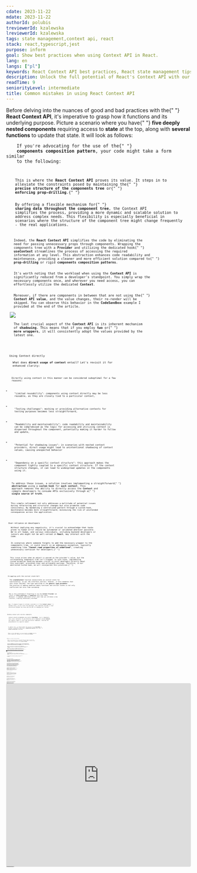 ```yaml
---
cdate: 2023-11-22
mdate: 2023-11-22
authorId: polubis
treviewerId: kzalewska
lreviewerId: kzalewska
tags: state management,context api, react
stack: react,typescript,jest
purpose: inform
goal: Show best practices when using Context API in React.
lang: en
langs: ["pl"]
keywords: React Context API best practices, React state management tips, Context API common mistakes, React development optimization, Efficient React state handling
description: Unlock the full potential of React's Context API with our insightful guide. Discover and rectify common mistakes that may be hindering your application's performance and maintainability. Elevate your React development skills as we delve into best practices, ensuring you harness the true power of Context API for efficient state management. Optimize your code and enhance your React applications.
readTime: 9
seniorityLevel: intermediate
title: Common mistakes in using React Context API
---
```


<Prelude label="Quick guide to React Context API">
  <M>
    Before delving into the nuances of good and bad practices with the{" "}
    <B>React Context API</B>, it's imperative to grasp how it functions and its
    underlying purpose. Picture a scenario where you have{" "}
    <B>five deeply nested components</B> requiring access to <B>state</B> at the
    top, along with <B>several functions</B> to update that state. It will look
    as follows:
  </M>
  <Code
    mode="dynamic"
    lang="tsx"
    description="Insane coupling of components"
    src="https://raw.githubusercontent.com/polubis/Snippets-for-articles-and-lessons/main/Common%20mistakes%20in%20using%20React%20Context%20API/1.tsx"
    linesCount={22}
  />
  <M>
    If you're advocating for the use of the{" "}
    <B>components composition pattern</B>, your code might take a form similar
    to the following:
  </M>
  <Code
    mode="dynamic"
    lang="tsx"
    changed={[
      [7, 7],
      [11, 11],
      [15, 15],
      [22, 29],
    ]}
    description="A little bit better"
    src="https://raw.githubusercontent.com/polubis/Snippets-for-articles-and-lessons/main/Common%20mistakes%20in%20using%20React%20Context%20API/2.tsx"
    linesCount={31}
  />
  <M>
    This is where the <B>React Context API</B> proves its value. It steps in to
    alleviate the constraints posed by maintaining the{" "}
    <B>precise structure of the components tree</B> or{" "}
    <B>enforcing prop-drilling</B>.{" "}
  </M>
  <M>
    By offering a flexible mechanism for{" "}
    <B>sharing data throughout the component tree</B>, the Context API
    simplifies the process, providing a more dynamic and scalable solution to
    address complex needs. This flexibility is especially beneficial in
    scenarios where the structure of the component tree might change frequently
    - the real applications.
  </M>
  <Code
    mode="dynamic"
    lang="tsx"
    added={[
      [1, 1],
      [25, 33],
    ]}
    changed={[
      [3, 5],
      [9, 10],
      [13, 14],
      [17, 18],
      [21, 22],
    ]}
    description="With Context API"
    src="https://raw.githubusercontent.com/polubis/Snippets-for-articles-and-lessons/main/Common%20mistakes%20in%20using%20React%20Context%20API/3.tsx"
    linesCount={33}
  />
  <M>
    Indeed, the <B>React Context API</B> simplifies the code by eliminating the
    need for passing unnecessary props through components. Wrapping the
    components tree with a <B>Provider</B> and utilizing the dedicated hook{" "}
    <B>useContext</B> streamlines the process of accessing the required
    information at any level. This abstraction enhances code readability and
    maintenance, providing a cleaner and more efficient solution compared to{" "}
    <B>prop-drilling</B> or rigid <B>components composition patterns</B>.
  </M>
  <M>
    It's worth noting that the workload when using the <B>Context API</B> is
    significantly reduced from a developer's standpoint. You simply wrap the
    necessary components once, and wherever you need access, you can
    effortlessly utilize the dedicated <B>Context</B>.
  </M>
  <M>
    Moreover, if there are components in between that are not using the{" "}
    <B>Context API value</B>, and the value changes, their re-render will be
    skipped. You can observe this behavior in the <B>CodeSandbox</B> example I
    provided at the end of the article.
  </M>
  <Image
    src="https://raw.githubusercontent.com/polubis/Snippets-for-articles-and-lessons/main/Common%20mistakes%20in%20using%20React%20Context%20API/1.jpg"
    description="Re-render will be skipped!"
  />
  <M>
    The last crucial aspect of the <B>Context API</B> is its inherent mechanism
    of <B>shadowing</B>. This means that if you employ <B>two</B> or{" "}
    <B>more wrappers</B>, it will consistently adopt the values provided by the
    latest one.
  </M>
  <Code
    mode="dynamic"
    lang="tsx"
    description="Context API shadowing mechanism"
    src="https://raw.githubusercontent.com/polubis/Snippets-for-articles-and-lessons/main/Common%20mistakes%20in%20using%20React%20Context%20API/4.tsx"
    linesCount={17}
  />
</Prelude>

<Section>
  <XL>Using Context directly</XL>
  <M>
    What does <B>direct usage of context</B> entail? Let's revisit it for
    enhanced clarity:
  </M>
  <Code
    mode="dynamic"
    lang="tsx"
    description="The wrong usage of Context API"
    src="https://raw.githubusercontent.com/polubis/Snippets-for-articles-and-lessons/main/Common%20mistakes%20in%20using%20React%20Context%20API/5.tsx"
    linesCount={25}
  />
  <M>
    Directly using context in this manner can be considered suboptimal for a few
    reasons:
  </M>
  <L ordered>
    <Li>
      "Limited reusability": components using context directly may be less
      reusable, as they are closely tied to a particular context,
    </Li>
    <Li>
      "Testing challenges": mocking or providing alternative contexts for
      testing purposes becomes less straightforward,
    </Li>
    <Li>
      "Readability and maintainability": code readability and maintainability
      can be compromised as the logic for accessing and utilizing context is
      dispersed throughout the component, potentially making it harder to follow
      and update,
    </Li>
    <Li>
      "Potential for shadowing issues": in scenarios with nested context
      providers, direct usage might lead to unintentional shadowing of context
      values, causing unexpected behavior
    </Li>
    <Li>
      "Dependency on a specific context structure": this approach makes the
      component tightly coupled to a specific context structure. If the context
      structure changes, it can lead to widespread updates in the components
      using it.
    </Li>
  </L>
  <M>
    To address these issues, a solution involves implementing a straightforward{" "}
    <B>abstraction</B> using a <B>custom hook</B> for <B>each context</B>. This
    approach removes the ability to directly access the <B>Context</B> and
    compels developers to consume APIs exclusively through a{" "}
    <B>single source of truth</B>.
  </M>
  <Code
    mode="dynamic"
    lang="tsx"
    changed={[
      [5, 5],
      [29, 29],
      [25, 25],
    ]}
    added={[[17, 22]]}
    description="Context used via custom hook"
    src="https://raw.githubusercontent.com/polubis/Snippets-for-articles-and-lessons/main/Common%20mistakes%20in%20using%20React%20Context%20API/6.tsx"
    linesCount={32}
  />
  <M>
    This simple refinement not only addresses a multitude of potential issues
    during refactoring and structural changes but also promotes code
    consistency. By mandating a centralized pattern through a custom hook,
    maintenance becomes more straightforward, minimizing the risk of unintended
    consequences across the application.
  </M>
</Section>

<Section>
  <XL>Over-reliance on developers</XL>
  <M>
    Without implying any negativity, it's crucial to acknowledge that tasks
    prone to human error should be automated or validated wherever possible.
    We're all human, and various individuals, including backend developers or
    juniors who might not be well-versed in <B>React</B>, may interact with the
    code.
  </M>
  <M>
    In scenarios where someone forgets to add the necessary wrapper to the
    components tree, it could result in an ambiguous exception, typically
    something like <B>"Cannot read properties of undefined"</B>, creating
    unnecessary confusion for developers.{" "}
  </M>
  <Code
    mode="dynamic"
    lang="tsx"
    description="Unclear error will occur if no provider"
    src="https://raw.githubusercontent.com/polubis/Snippets-for-articles-and-lessons/main/Common%20mistakes%20in%20using%20React%20Context%20API/10.tsx"
    linesCount={5}
  />
  <M>
    This issue arises when an object is passed as the provider's value, but the
    corresponding components tree isn't wrapped. In such cases, implementing
    custom exception handling becomes crucial to alert developers directly about
    this oversight, providing clear and actionable warnings. Therefore, in our
    abstracted custom hook, we will incorporate this provision:{" "}
  </M>
  <Code
    mode="dynamic"
    lang="tsx"
    added={[[4, 7]]}
    description="Adding custom exception handler"
    src="https://raw.githubusercontent.com/polubis/Snippets-for-articles-and-lessons/main/Common%20mistakes%20in%20using%20React%20Context%20API/7.tsx"
    linesCount={10}
  />
</Section>

<Section>
  <XL>Struggling with the initial state hell</XL>
  <M>
    The <B>createContext</B> function necessitates an initial state for
    functionality, as per the interface contract. However, it also mandates that
    this state "matches" the type specified in the <B>generic type parameter</B>.
    The practice of adding numerous empty functions and initial states is not only
    inefficient but also time-consuming.
  </M>
  <Code
    mode="dynamic"
    lang="tsx"
    description="The initial state hell"
    src="https://raw.githubusercontent.com/polubis/Snippets-for-articles-and-lessons/main/Common%20mistakes%20in%20using%20React%20Context%20API/8.tsx"
    linesCount={14}
  />
  <M>
    Why is this problematic? Forgetting to use the <B>Context Provider</B> can
    result in <B>false positives</B> or <B>negatives</B> with this state.
    Moreover, it demands additional effort each time you introduce a new
    function, creating unnecessary overhead.
  </M>
  <Code
    mode="dynamic"
    lang="tsx"
    added={[
      [1, 4],
      [6, 9],
      [11, 11],
      [17, 27],
    ]}
    changed={[
      [41, 41],
      [14, 14],
      [30, 30],
    ]}
    description="Initial state setup improved"
    src="https://raw.githubusercontent.com/polubis/Snippets-for-articles-and-lessons/main/Common%20mistakes%20in%20using%20React%20Context%20API/9.tsx"
    linesCount={46}
  />
  <M>
    Now, if someone forgets to include a provider or if the <B>Context value</B>{" "}
    becomes falsy, we will alert the developer. This approach provides a clear
    distinction between the state and the API for managing our context
  </M>
</Section>

<Section>
  <XL>Binding context with concrete components</XL>
  <M>
    Context should accommodate any kind of <B>ReactNode</B> - be it components,
    divs, null, and more. If you directly use a component inside <B>Context</B>,
    you tightly couple it with that particular component, limiting the
    presentation to a specific manner.
  </M>
  <Code
    mode="dynamic"
    lang="tsx"
    description="Context coupled to one component"
    src="https://raw.githubusercontent.com/polubis/Snippets-for-articles-and-lessons/main/Common%20mistakes%20in%20using%20React%20Context%20API/11.tsx"
    linesCount={4}
  />
  <M>
    To address this, we should enable the passing of any <B>ReactNode</B> as
    children, essentially embracing a <B>composition pattern</B> with the{" "}
    <B>content projection</B> technique.
  </M>
  <Code
    mode="dynamic"
    lang="tsx"
    added={[[1, 1]]}
    changed={[
      [3, 5],
      [7, 10],
    ]}
    description="Flexibility added!"
    src="https://raw.githubusercontent.com/polubis/Snippets-for-articles-and-lessons/main/Common%20mistakes%20in%20using%20React%20Context%20API/12.tsx"
    linesCount={10}
  />
  <M>
    Thanks to this enhancement, we can now apply our <B>Context</B> logic by
    simply wrapping any component with its dedicated <B>Provider</B>.
  </M>
  <Code
    mode="dynamic"
    lang="tsx"
    description="The usage of new API"
    src="https://raw.githubusercontent.com/polubis/Snippets-for-articles-and-lessons/main/Common%20mistakes%20in%20using%20React%20Context%20API/13.tsx"
    linesCount={7}
  />
</Section>

<Section>
  <XL>Absence of initial state override</XL>
  <M>
    What if you find yourself in a situation where you need to override the
    default state because another component is loading data? It can be tricky
    without a built-in mechanism in the <B>Context Provider</B>.
  </M>
  <Code
    mode="dynamic"
    lang="tsx"
    description="Ugly useEffect and additional logic"
    src="https://raw.githubusercontent.com/polubis/Snippets-for-articles-and-lessons/main/Common%20mistakes%20in%20using%20React%20Context%20API/14.tsx"
    linesCount={22}
  />
  <M>
    Relying on <B>useEffect</B> can introduce challenges, especially when used
    solely for setting the initial state. That's why our <B>Provider</B> should
    offer a dedicated mechanism for this purpose, ideally achieved through
    properties rather than resorting to <B>useEffect</B>.
  </M>
  <Code
    mode="dynamic"
    lang="tsx"
    description="Without useEffect"
    changed={[
      [19, 22],
      [15, 15],
    ]}
    added={[
      [1, 4],
      [5, 9],
      [12, 12],
      [26, 35],
    ]}
    src="https://raw.githubusercontent.com/polubis/Snippets-for-articles-and-lessons/main/Common%20mistakes%20in%20using%20React%20Context%20API/15.tsx"
    linesCount={36}
  />
  <M>
    Moreover, the inclusion of an essential property, <B>initialState</B>,
    becomes particularly crucial when aiming to synchronize the server state and
    client state, especially in scenarios involving frameworks like <B>Next</B>{" "}
    or <B>Gatsby</B>.
  </M>
  <Hint hasBg>
    To explore the integration of <B>Zustand</B> with frameworks like{" "}
    <B>Next</B> or any other server-side rendering (<B>SSR</B>) and static site
    generation (<B>SSG</B>) frameworks, feel free to delve into the article:{" "}
    <A
      outside
      href="/articles/integrations/how-to-integrate-state-management-in-zustand-with-nextjs/"
    >
      🌟 How to integrate state management in Zustand with NextJS
    </A>
    .
  </Hint>
</Section>

<Section>
  <XL>Lack of memoization</XL>
  <M>
    You never know at which level a developer will add the{" "}
    <B>Context Provider</B>, so if you are creating a value from state and
    adding some functions to change this state, you'll end up doing it on every
    render.
  </M>
  <Code
    mode="dynamic"
    lang="tsx"
    description="Value without useMemo"
    src="https://raw.githubusercontent.com/polubis/Snippets-for-articles-and-lessons/main/Common%20mistakes%20in%20using%20React%20Context%20API/16.tsx"
    linesCount={10}
  />
  <M>
    To avoid unnecessary recalculations, remember to wrap your <B>value</B> with
    the <B>useMemo</B> hook. It will have a positive impact on runtime
    performance.
  </M>
  <Code
    mode="dynamic"
    lang="tsx"
    changed={[
      [2, 2],
      [8, 8],
    ]}
    description="With useMemo"
    src="https://raw.githubusercontent.com/polubis/Snippets-for-articles-and-lessons/main/Common%20mistakes%20in%20using%20React%20Context%20API/17.tsx"
    linesCount={10}
  />
</Section>

<Section>
  <XL>Coupling of logic with propagation</XL>
  <M>
    As we know, <B>Context</B> is intended solely for sharing data across nested
    components trees. To adhere to the <B>single responsibility principle</B>,
    it's a bad idea to incorporate complex logic within the{" "}
    <B>Context provider</B>. Such an approach would result in a substantial
    amount of code being loaded whenever any component utilizing your context is
    rendered. To address this, consider improving it with lazy loading, as
    illustrated below:
  </M>
  <Code
    mode="dynamic"
    lang="tsx"
    description="Solution with lazy loading"
    src="https://raw.githubusercontent.com/polubis/Snippets-for-articles-and-lessons/main/Common%20mistakes%20in%20using%20React%20Context%20API/18.tsx"
    linesCount={10}
  />
  <M>
    With the introduction of lazy loading, the code responsible for loading,
    located within a larger library, is now loaded only when the <B>load</B>{" "}
    action is triggered. However, this approach couples the propagation
    mechanism with application logic. Consequently, if you ever need to change
    the mechanism of business state transition, you would have to modify the
    propagation mechanism, breaking the <B>open/closed principle</B> from{" "}
    <B>SOLID</B>. A more effective solution exists that addresses these issues,
    ensuring the <B>Context provider</B> remains responsible only for
    facilitating state changes, keeping the bundle size minimal.
  </M>
  <Code
    mode="dynamic"
    lang="tsx"
    description="Custom hook for logic"
    src="https://raw.githubusercontent.com/polubis/Snippets-for-articles-and-lessons/main/Common%20mistakes%20in%20using%20React%20Context%20API/19.tsx"
    linesCount={35}
  />
  <M>
    As demonstrated, we crafted a custom hook for a significant portion of the
    logic responsible for loading articles. Here, we employed{" "}
    <B>dynamic import</B> to load a substantial code chunk dynamically.
    Furthermore, we've strategically placed the state change logic outside the{" "}
    <B>Context Provider</B>. This design choice affords flexibility – if you
    decide to adopt an alternative state propagation mechanism in the future,
    you can replace only the propagation logic, leaving the business logic
    untouched and initial bundle size minimal.
  </M>
</Section>

<Section>
  <XL>Excessive reliance on the Context API</XL>
  <M>
    The <B>React Context API</B> is designed for state propagation. Using it as
    a <B>state manager</B>, typically an architecture and data flow pattern, may
    be a mistake. Your initial choice might be to start with <B>Context</B>, but
    eventually, you may find yourself dealing with a complex <B>Providers</B>{" "}
    structure and coupling between <B>Providers</B> to consume logic from
    different application areas.
  </M>
  <Code
    mode="dynamic"
    lang="tsx"
    description="Providers hell "
    src="https://raw.githubusercontent.com/polubis/Snippets-for-articles-and-lessons/main/Common%20mistakes%20in%20using%20React%20Context%20API/20.tsx"
    linesCount={11}
  />
  <M>
    Having something like this in your codebase indicates that you may be
    mishandling <B>Context</B>. It establishes a strong coupling between the{" "}
    <B>Providers</B> structure, making it nearly impossible to refactor or
    migrate to real state manager easily in the future.
  </M>
  <M>
    So, use <B>Context API</B> as a data propagation mechanism for presentation
    components to enhance developer experience or for managing simple global
    states like theme changes. However, it's not suitable for
    application-specific logic and data. Attempting to embed business needs in{" "}
    <B>Context</B> typically results in a convoluted and messy structure that
    requires refactoring later.
  </M>
  <M>
    You might consider flattening the providers using a function to improve
    visual readability. However, this approach introduces additional runtime
    performance overhead, and underneath, it still creates the same structure,
    ultimately masking the problem visually rather than addressing it.
  </M>
  <Code
    mode="dynamic"
    lang="tsx"
    description="Problem is hidden but still exist"
    src="https://raw.githubusercontent.com/polubis/Snippets-for-articles-and-lessons/main/Common%20mistakes%20in%20using%20React%20Context%20API/21.tsx"
    linesCount={19}
  />
  <M>
    To enhance this, consider opting for a dedicated state management tool
    rather than relying solely on <B>Context API</B>. The latter is not designed
    for handling complex application states effectively. Utilizing a robust
    state management tool can offer better scalability and maintainability for
    your application.
  </M>
  <Hint hasBg>
    If you're interested in exploring these tools further, check out the
    following article:{" "}
    <A
      outside
      href="/articles/libraries/comparing-redux-with-zustand-for-state-management-in-react/"
    >
      🥇 Comparing Redux with Zustand for state management in React
    </A>
    .
  </Hint>
</Section>

<Demo label="The final code" height="500px">
  <iframe
    src="https://codesandbox.io/embed/thwz7k?view=Editor+%2B+Preview&module=%2Fsrc%2FApp.tsx"
    style="width:100%; height: 500px; border:0; border-radius: 4px; overflow:hidden;"
    title="Common mistakes in using React Context API"
    allow="accelerometer; ambient-light-sensor; camera; encrypted-media; geolocation; gyroscope; hid; microphone; midi; payment; usb; vr; xr-spatial-tracking"
    sandbox="allow-forms allow-modals allow-popups allow-presentation allow-same-origin allow-scripts"
  ></iframe>
</Demo>

<Summary label="Conclusions and summary">
  <M>
    Woah! That was a substantial amount of text and examples. I hope everything
    is clear now. If you have any questions, feel free to ask in the comments
    section. After this article, you should have a good understanding of how and
    when to use <B>Context API</B> appropriately based on different cases.
  </M>
  <M>
    Keep in mind that while you can attempt to use <B>Context API</B> for
    application state management, it comes with risks. Eventually, you might
    find the need for extensive refactoring due to performance limitations,
    lacking built-in optimizations like selectors found in <B>Zustand</B> or{" "}
    <B>Redux</B>.
  </M>
</Summary>

